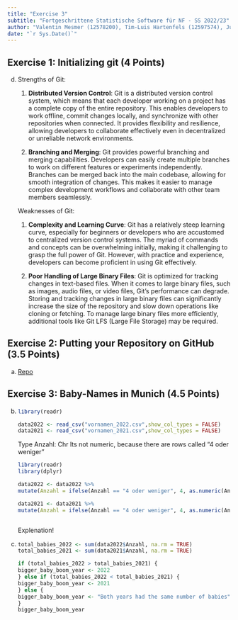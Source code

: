 ```yaml
---
title: "Exercise 3"
subtitle: "Fortgeschrittene Statistische Software für NF - SS 2022/23"
author: "Valentin Mesmer (12578200), Tim-Luis Hartenfels (12597574), Junis Al Attar (12574322)"
date: "`r Sys.Date()`"
---
```



## Exercise 1: Initializing git (4 Points)

d) Strengths of Git:

      1. **Distributed Version Control**: Git is a distributed version control system, which means that each developer working on a project has a complete copy of the entire repository. This enables developers to work offline, commit changes locally, and synchronize with other repositories when connected. It provides flexibility and resilience, allowing developers to collaborate effectively even in decentralized or unreliable network environments.
      
      2. **Branching and Merging**: Git provides powerful branching and merging capabilities. Developers can easily create multiple branches to work on different features or experiments independently. Branches can be merged back into the main codebase, allowing for smooth integration of changes. This makes it easier to manage complex development workflows and collaborate with other team members seamlessly.

    Weaknesses of Git:

      1. **Complexity and Learning Curve**: Git has a relatively steep learning curve, especially for beginners or developers who are accustomed to centralized version control systems. The myriad of commands and concepts can be overwhelming initially, making it challenging to grasp the full power of Git. However, with practice and experience, developers can become proficient in using Git effectively.
      
      2. **Poor Handling of Large Binary Files**: Git is optimized for tracking changes in text-based files. When it comes to large binary files, such as images, audio files, or video files, Git's performance can degrade. Storing and tracking changes in large binary files can significantly increase the size of the repository and slow down operations like cloning or fetching. To manage large binary files more efficiently, additional tools like Git LFS (Large File Storage) may be required.

## Exercise 2: Putting your Repository on GitHub (3.5 Points)
 
a) [Repo](https://github.com/valentinmesmer/exeRcise-sheet-3)


## Exercise 3: Baby-Names in Munich (4.5 Points)

b)
    ```r
    library(readr)

    data2022 <- read_csv("vornamen_2022.csv",show_col_types = FALSE)
    data2021 <- read_csv("vornamen_2021.csv",show_col_types = FALSE)
    ```
    
    Type Anzahl: Chr
    Its not numeric, because there are rows called "4 oder weniger"
    
    ```r
    library(readr)
    library(dplyr)

    data2022 <- data2022 %>% 
    mutate(Anzahl = ifelse(Anzahl == "4 oder weniger", 4, as.numeric(Anzahl)))

    data2021 <- data2021 %>% 
    mutate(Anzahl = ifelse(Anzahl == "4 oder weniger", 4, as.numeric(Anzahl)))



    ```  
    
    
    Explenation!
    

c)

    ```r
    total_babies_2022 <- sum(data2022$Anzahl, na.rm = TRUE)
    total_babies_2021 <- sum(data2021$Anzahl, na.rm = TRUE)
    
    if (total_babies_2022 > total_babies_2021) {
    bigger_baby_boom_year <- 2022
    } else if (total_babies_2022 < total_babies_2021) {
    bigger_baby_boom_year <- 2021
    } else {
    bigger_baby_boom_year <- "Both years had the same number of babies"
    }
    bigger_baby_boom_year

    ```  







